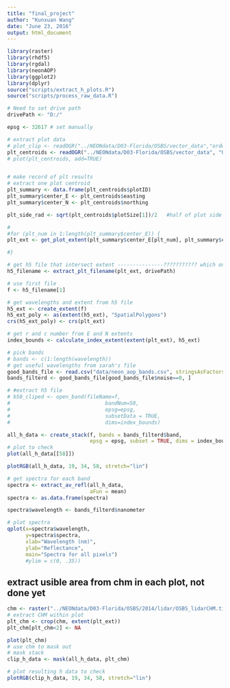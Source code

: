 ```yaml
---
title: "final_project"
author: "Kunxuan Wang"
date: "June 23, 2016"
output: html_document
---
```


```r
library(raster)
library(rhdf5)
library(rgdal)
library(neonAOP)
library(ggplot2)
library(dplyr)
source("scripts/extract_h_plots.R")
source("scripts/process_raw_data.R")

```

```r
# Need to set drive path
drivePath <- "D:/"

epsg <- 32617 # set manually

# extract plot data
# plot_clip <- readOGR("../NEONdata/D03-Florida/OSBS/vector_data","ordway-crop-20140507-150703")
plt_centroids <- readOGR("../NEONdata/D03-Florida/OSBS/vector_data", "OSBS_PlotCentroids")
# plot(plt_centroids, add=TRUE)


# make record of plt results
# extract one plot centroid
plt_summary <- data.frame(plt_centroids$plotID)
plt_summary$center_E <- plt_centroids$easting
plt_summary$center_N <- plt_centroids$northing

plt_side_rad <- sqrt(plt_centroids$plotSize[1])/2   #half of plot side length

# 
#for (plt_num in 1:length(plt_summary$center_E)) {
plt_ext <- get_plot_extent(plt_summary$center_E[plt_num], plt_summary$center_N[plt_num], plt_side_rad)

#}

# get h5 file that intersect extent ---------------??????????? which one to use?
h5_filename <- extract_plt_filename(plt_ext, drivePath)

# use first file
f <- h5_filename[1]

# get wavelengths and extent from h5 file
h5_ext <- create_extent(f)
h5_ext_poly <- as(extent(h5_ext), "SpatialPolygons")
crs(h5_ext_poly) <- crs(plt_ext)

# get r and c number from E and N extents
index_bounds <- calculate_index_extent(extent(plt_ext), h5_ext)

# pick bands
# bands <- c(1:length(wavelength))
# get useful wavelengths from sarah's file
good_bands_file <- read.csv("data/neon_aop_bands.csv", stringsAsFactors=FALSE)
bands_filterd <- good_bands_file[good_bands_file$noise==0, ]

# #extract h5 file
# b58_cliped <- open_band(fileName=f,
# 								bandNum=58,
# 								epsg=epsg,
# 								subsetData = TRUE,
# 								dims=index_bounds)

all_h_data <- create_stack(f, bands = bands_filterd$band, 
                           epsg = epsg, subset = TRUE, dims = index_bounds)
# plot to check
plot(all_h_data[[58]])

plotRGB(all_h_data, 19, 34, 58, stretch="lin")


```

```r
# get spectra for each band
spectra <- extract_av_refl(all_h_data, 
                           aFun = mean)
spectra <- as.data.frame(spectra)

spectra$wavelength <- bands_filterd$nanometer

# plot spectra
qplot(x=spectra$wavelength,
      y=spectra$spectra,
      xlab="Wavelength (nm)",
      ylab="Reflectance",
      main="Spectra for all pixels")
      #ylim = c(0, .35))

```


## extract usible area from chm in each plot, not done yet
```r
chm <- raster("../NEONdata/D03-Florida/OSBS/2014/lidar/OSBS_lidarCHM.tif")
# extract CHM within plot
plt_chm <- crop(chm, extent(plt_ext))
plt_chm[plt_chm<2] <- NA

plot(plt_chm)
# use chm to mask out 
# mask stack
clip_h_data <- mask(all_h_data, plt_chm)

# plot resulting h data to check
plotRGB(clip_h_data, 19, 34, 58, stretch="lin")

```


